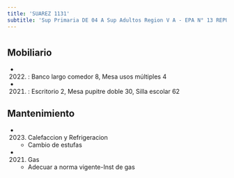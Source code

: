 ```yaml
---
title: 'SUAREZ 1131'
subtitle: 'Sup Primaria DE 04 A Sup Adultos Region V A - EPA N° 13 REPUBLICA DE CHILE - EPC N° 13 REPUBLICA DE CHILE - JIN C (EPCJC 13/04°)'
---
```


#


## Mobiliario

*  (2022) : Banco largo comedor 8, Mesa usos múltiples 4 

*  (2021) : Escritorio 2, Mesa pupitre doble 30, Silla escolar 62 





## Mantenimiento

*  (2023) Calefaccion y Refrigeracion 
    + Cambio de estufas

*  (2021) Gas 
    + Adecuar a norma vigente-Inst de gas




